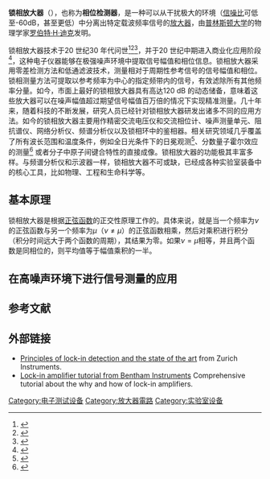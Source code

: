 '''锁相放大器'''（{{lang-en|lock-in amplifier}}），也称为'''相位检测器'''，是一种可以从干扰极大的环境（[[信噪比|信噪比]]可低至-60dB，甚至更低）中分离出特定载波频率信号的[[放大器|放大器]]，由[[普林斯顿大学|普林斯顿大学]]的物理学家[[罗伯特·H·迪克|罗伯特·H·迪克]]发明。

锁相放大器技术于20 世纪30 年代问世<ref>{{Cite journal |title=A balance-detector for alternating-current bridges |author=C. R. Cosens |journal=Proceedings of the Physical Society |year=1934 |volume=46 |page=818}}</ref><ref>{{Cite journal |title=A Double Tube Vacuum Tube Voltmeter |author=W. C. Michels |journal=Rev. Sci. Instrum. |year=1938 |volume=9 |page=10}}</ref><ref>{{Cite journal |title=A Pentode LockIn Amplifier of High Frequency Selectivity |author=W. C. Michels and N. L. Curtis |journal=Rev. Sci. Instrum. |year=1941 |volume=12 |page=444}}</ref>，并于20 世纪中期进入商业化应用阶段<ref>{{Cite journal |title=Interview of Robert Dicke |author=Martin Hawrit. Niels Bohr Library and Archives, College Park |url=http://www.aip.org/history-programs/niels-bohr-library/oral-histories/4572 |year=1985 |access-date=2018-07-28 |archive-date=2018-07-28 |archive-url=https://web.archive.org/web/20180728191004/https://www.aip.org/history-programs/niels-bohr-library/oral-histories/4572 |dead-url=no }}</ref>，这种电子仪器能够在极强噪声环境中提取信号幅值和相位信息。锁相放大器采用零差检测方法和低通滤波技术，测量相对于周期性参考信号的信号幅值和相位。锁相测量方法可提取以参考频率为中心的指定频带内的信号，有效滤除所有其他频率分量。如今，市面上最好的锁相放大器具有高达120 dB 的动态储备，意味着这些放大器可以在噪声幅值超过期望信号幅值百万倍的情况下实现精准测量。几十年来，随着科技的不断发展，研究人员已经针对锁相放大器研发出诸多不同的应用方法。如今的锁相放大器主要用作精密交流电压仪和交流相位计、噪声测量单元、阻抗谱仪、网络分析仪、频谱分析仪以及锁相环中的鉴相器。相关研究领域几乎覆盖了所有波长范围和温度条件，例如全日光条件下的日冕观测<ref>{{Cite journal |title=The Coronaviser, an Instrument for Observing the Solar Corona in Full Sunlight |author=A. M. Skellett. |journal=Proc Natl Acad Sci USA |year=1940 |volume=430 |page=26(6)}}</ref>、分数量子霍尔效应的测量<ref>{{Cite journal |title=Two-dimensional magnetotransport in the extreme quantum limit. |author=D. C. Tsui, H. L. Stormer, and A. C. Gossard |journal=Phys. Rev. Lett. |year=1982 |volume=48 |page=1559}}</ref> 或者分子中原子间键合特性的直接成像。锁相放大器的功能极其丰富多样。与频谱分析仪和示波器一样，锁相放大器不可或缺，已经成各种实验室装备中的核心工具，比如物理、工程和生命科学等。

== 基本原理 ==
锁相放大器是根据[[正弦函数|正弦函数]]的正交性原理工作的。具体来说，就是当一个频率为<math>\nu</math>的正弦函数与另一个频率为<math>\mu</math>（<math>\nu \ne \mu</math>）的正弦函数相乘，然后对乘积进行积分（积分时间远大于两个函数的周期），其结果为零。如果<math>\nu = \mu</math>相等，并且两个函数是同相位的，则平均值等于幅值乘积的一半。

== 在高噪声环境下进行信号测量的应用 ==

== 参考文献 ==
{{reflist}}

== 外部链接 ==

*[https://www.zhinst.com/sites/default/files/li_primer/zi_whitepaper_principles_of_lock-in_detection.pdf Principles of lock-in detection and the state of the art] {{Wayback|url=https://www.zhinst.com/sites/default/files/li_primer/zi_whitepaper_principles_of_lock-in_detection.pdf |date=20170511110911 }} from Zurich Instruments.
*[https://web.archive.org/web/20110905091304/http://www.bentham.co.uk/pdf/F225.pdf Lock-in amplifier tutorial from Bentham Instruments] Comprehensive tutorial about the why and how of lock-in amplifiers.

[[Category:电子测试设备|Category:电子测试设备]]
[[Category:放大器電路|Category:放大器電路]]
[[Category:实验室设备|Category:实验室设备]]